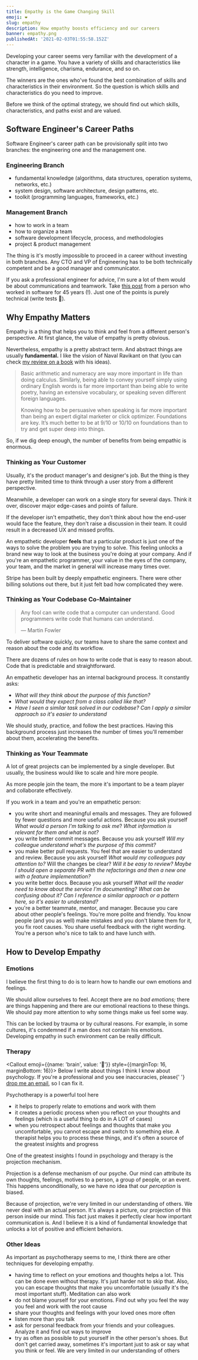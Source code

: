 ```yaml
---
title: Empathy is the Game Changing Skill
emoji: ❤️
slug: empathy
description: How empathy boosts efficiency and our careers
banner: empathy.png
publishedAt: '2021-02-03T01:55:58.152Z'
---
```


Developing your career seems very familiar with the development of a character in a game. You have a variety of skills and characteristics like strength, intelligence, charisma, endurance, and so on.

The winners are the ones who've found the best combination of skills and characteristics in their environment. So the question is which skills and characteristics do you need to improve.

Before we think of the optimal strategy, we should find out which skills, characteristics, and paths exist and are valued.

## Software Engineer's Career Paths

Software Engineer's career path can be provisionally split into two branches: the engineering one and the management one.

### Engineering Branch

- fundamental knowledge (algorithms, data structures, operation systems, networks, etc.)
- system design, software architecture, design patterns, etc.
- toolkit (programming languages, frameworks, etc.)

### Management Branch

- how to work in a team
- how to organize a team
- software development lifecycle, process, and methodologies
- project & product management

The thing is it's mostly impossible to proceed in a career without investing in both branches. Any CTO and VP of Engineering has to be both technically competent and be a good manager and communicator.

If you ask a professional engineer for advice, I'm sure a lot of them would be about communications and teamwork. Take [this post](https://www.bti360.com/what-ive-learned-in-45-years-in-the-software-industry/) from a person who worked in software for 45 years (!). Just one of the points is purely technical (write tests 🤘).

## Why Empathy Matters

Empathy is a thing that helps you to think and feel from a different person's perspective. At first glance, the value of empathy is pretty obvious.

Nevertheless, empathy is a pretty abstract term. And abstract things are usually **fundamental.** I like the vision of Naval Ravikant on that (you can check [my review on a book](/post/almanac-of-naval-ravikant) with his ideas).

> Basic arithmetic and numeracy are way more important in life than doing calculus. Similarly, being able to convey yourself simply using ordinary English words is far more important than being able to write poetry, having an extensive vocabulary, or speaking seven different foreign languages.
>
> Knowing how to be persuasive when speaking is far more important than being an expert digital marketer or click optimizer. Foundations are key. It’s much better to be at 9/10 or 10/10 on foundations than to try and get super deep into things.

So, if we dig deep enough, the number of benefits from being empathic is enormous.

### Thinking as Your Customer

Usually, it's the product manager's and designer's job. But the thing is they have pretty limited time to think through a user story from a different perspective.

Meanwhile, a developer can work on a single story for several days. Think it over, discover major edge-cases and points of failure.

If the developer isn't empathetic, they don't think about how the end-user would face the feature, they don't raise a discussion in their team. It could result in a decreased UX and missed profits.

An empathetic developer **feels** that a particular product is just one of the ways to solve the problem you are trying to solve. This feeling unlocks a brand new way to look at the business you're doing at your company.
And if you're an empathetic programmer, your value in the eyes of the company, your team, and the market in general will increase many times over.

Stripe has been built by deeply empathetic engineers. There were other billing solutions out there, but it just felt bad how complicated they were.

### Thinking as Your Codebase Co-Maintainer

> Any fool can write code that a computer can understand. Good programmers write code that humans can understand.
>
> — Martin Fowler

To deliver software quickly, our teams have to share the same context and reason about the code and its workflow.

There are dozens of rules on how to write code that is easy to reason about. Code that is predictable and straightforward.

An empathetic developer has an internal background process. It constantly asks:

- _What will they think about the purpose of this function?_
- _What would they expect from a class called like that?_
- _Have I seen a similar task solved in our codebase? Can I apply a similar approach so it's easier to understand_

We should study, practice, and follow the best practices. Having this background process just increases the number of times you'll remember about them, accelerating the benefits.

### Thinking as Your Teammate

A lot of great projects can be implemented by a single developer. But usually, the business would like to scale and hire more people.

As more people join the team, the more it's important to be a team player and collaborate effectively.

If you work in a team and you're an empathetic person:

- you write short and meaningful emails and messages. They are followed by fewer questions and more useful actions. Because you ask yourself _What would a person I'm talking to ask me_? _What information is relevant for them and what is not?_
- you write better commit messages. Because you ask yourself _Will my colleague understand what's the purpose of this commit?_
- you make better pull requests. You feel that are easier to understand and review. Because you ask yourself _What would my colleagues pay attention to?_ Will the changes be clear? _Will it be easy to review? Maybe I should open a separate PR with the refactorings and then a new one with a feature implementation?_
- you write better docs. Because you ask yourself _What will the reader need to know about the service I'm documenting? What can be confusing about it? Can I reference a similar approach or a pattern here, so it's easier to understand?_
- you're a better teammate, mentor, and manager. Because you care about other people's feelings. You're more polite and friendly. You know people (and you as well) make mistakes and you don't blame them for it, you fix root causes. You share useful feedback with the right wording. You're a person who's nice to talk to and have lunch with.

## How to Develop Empathy

### Emotions

I believe the first thing to do is to learn how to handle our own emotions and feelings.

We should allow ourselves to feel. Accept there are no _bad emotions;_ there are things happening and there are our emotional reactions to these things. We should pay more attention to why some things make us feel some way.

This can be locked by trauma or by cultural reasons. For example, in some cultures, it's condemned if a man does not contain his emotions. Developing empathy in such environment can be really difficult.

### Therapy

<Callout
  emoji={{name: 'brain', value: '🧠'}}
  style={{marginTop: 16, marginBottom: 16}}>
  Below I write about things I think I know about psychology. If you&apos;re a
  professional and you see inaccuracies, please{' '}
  <a href="mailto:kuliks.anton@gmail.com">drop me an email</a>, so I can fix it.
</Callout>

Psychotherapy is a powerful tool here

- it helps to properly relate to emotions and work with them
- it creates a periodic process when you reflect on your thoughts and feelings (which is a useful thing to do in A LOT of cases)
- when you retrospect about feelings and thoughts that make you uncomfortable, you cannot escape and switch to something else. A therapist helps you to process these things, and it's often a source of the greatest insights and progress

One of the greatest insights I found in psychology and therapy is the projection mechanism.

Projection is a defense mechanism of our psyche. Our mind can attribute its own thoughts, feelings, motives to a person, a group of people, or an event. This happens unconditionally, so we have no idea that our _perception_ is biased.

Because of projection, we're very limited in our understanding of others. We never deal with an actual person. It's always a picture, our projection of this person inside our mind. This fact just makes it perfectly clear how important communication is. And I believe it is a kind of fundamental knowledge that unlocks a lot of positive and efficient behaviors.

### Other Ideas

As important as psychotherapy seems to me, I think there are other techniques for developing empathy.

- having time to reflect on your emotions and thoughts helps a lot. This can be done even without therapy. It's just harder not to skip that. Also, you can escape thoughts that make you uncomfortable (usually it's the most important stuff). Meditation can also work
- do not blame yourself for your emotions. Find out why you feel the way you feel and work with the root cause
- share your thoughts and feelings with your loved ones more often
- listen more than you talk
- ask for personal feedback from your friends and your colleagues. Analyze it and find out ways to improve
- try as often as possible to put yourself in the other person's shoes. But don't get carried away, sometimes it's important just to ask or say what you think or feel. We are very limited in our understanding of others
